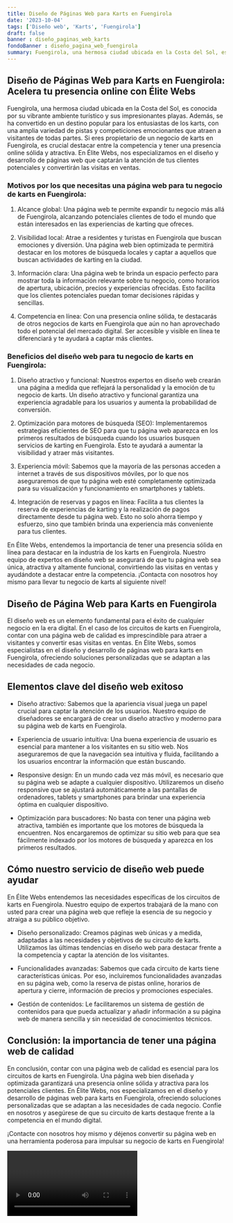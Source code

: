 ```yaml
---
title: Diseño de Páginas Web para Karts en Fuengirola
date: '2023-10-04'
tags: ['Diseño web', 'Karts', 'Fuengirola']
draft: false
banner : diseño_paginas_web_karts
fondoBanner : diseño_pagina_web_fuengirola
summary: Fuengirola, una hermosa ciudad ubicada en la Costa del Sol, es conocida por su vibrante ambiente turístico y sus impresionantes playas. Además, se ha convertido en un destino popular para los entusiastas de los karts, con una amplia variedad de pistas y competiciones emocionantes que atraen a visitantes de todas partes. Si eres propietario de un negocio de karts en Fuengirola, es crucial destacar entre la competencia y tener una presencia online sólida y atractiva. En Élite Webs, nos especializamos en el diseño y desarrollo de páginas web que captarán la atención de tus clientes potenciales y convertirán las visitas en ventas.
---
```


## Diseño de Páginas Web para Karts en Fuengirola: Acelera tu presencia online con Élite Webs

Fuengirola, una hermosa ciudad ubicada en la Costa del Sol, es conocida por su vibrante ambiente turístico y sus impresionantes playas. Además, se ha convertido en un destino popular para los entusiastas de los karts, con una amplia variedad de pistas y competiciones emocionantes que atraen a visitantes de todas partes. Si eres propietario de un negocio de karts en Fuengirola, es crucial destacar entre la competencia y tener una presencia online sólida y atractiva. En Élite Webs, nos especializamos en el diseño y desarrollo de páginas web que captarán la atención de tus clientes potenciales y convertirán las visitas en ventas.

### Motivos por los que necesitas una página web para tu negocio de karts en Fuengirola:

1. Alcance global: Una página web te permite expandir tu negocio más allá de Fuengirola, alcanzando potenciales clientes de todo el mundo que están interesados en las experiencias de karting que ofreces.

2. Visibilidad local: Atrae a residentes y turistas en Fuengirola que buscan emociones y diversión. Una página web bien optimizada te permitirá destacar en los motores de búsqueda locales y captar a aquellos que buscan actividades de karting en la ciudad.

3. Información clara: Una página web te brinda un espacio perfecto para mostrar toda la información relevante sobre tu negocio, como horarios de apertura, ubicación, precios y experiencias ofrecidas. Esto facilita que los clientes potenciales puedan tomar decisiones rápidas y sencillas.

4. Competencia en línea: Con una presencia online sólida, te destacarás de otros negocios de karts en Fuengirola que aún no han aprovechado todo el potencial del mercado digital. Ser accesible y visible en línea te diferenciará y te ayudará a captar más clientes.

### Beneficios del diseño web para tu negocio de karts en Fuengirola:

1. Diseño atractivo y funcional: Nuestros expertos en diseño web crearán una página a medida que reflejará la personalidad y la emoción de tu negocio de karts. Un diseño atractivo y funcional garantiza una experiencia agradable para los usuarios y aumenta la probabilidad de conversión.

2. Optimización para motores de búsqueda (SEO): Implementaremos estrategias eficientes de SEO para que tu página web aparezca en los primeros resultados de búsqueda cuando los usuarios busquen servicios de karting en Fuengirola. Esto te ayudará a aumentar la visibilidad y atraer más visitantes.

3. Experiencia móvil: Sabemos que la mayoría de las personas acceden a internet a través de sus dispositivos móviles, por lo que nos aseguraremos de que tu página web esté completamente optimizada para su visualización y funcionamiento en smartphones y tablets.

4. Integración de reservas y pagos en línea: Facilita a tus clientes la reserva de experiencias de karting y la realización de pagos directamente desde tu página web. Esto no solo ahorra tiempo y esfuerzo, sino que también brinda una experiencia más conveniente para tus clientes.

En Élite Webs, entendemos la importancia de tener una presencia sólida en línea para destacar en la industria de los karts en Fuengirola. Nuestro equipo de expertos en diseño web se asegurará de que tu página web sea única, atractiva y altamente funcional, convirtiendo las visitas en ventas y ayudándote a destacar entre la competencia. ¡Contacta con nosotros hoy mismo para llevar tu negocio de karts al siguiente nivel!

<GifSeo />

<Cta />

## Diseño de Página Web para Karts en Fuengirola

El diseño web es un elemento fundamental para el éxito de cualquier negocio en la era digital. En el caso de los circuitos de karts en Fuengirola, contar con una página web de calidad es imprescindible para atraer a visitantes y convertir esas visitas en ventas. En Élite Webs, somos especialistas en el diseño y desarrollo de páginas web para karts en Fuengirola, ofreciendo soluciones personalizadas que se adaptan a las necesidades de cada negocio.

## Elementos clave del diseño web exitoso

- Diseño atractivo: Sabemos que la apariencia visual juega un papel crucial para captar la atención de los usuarios. Nuestro equipo de diseñadores se encargará de crear un diseño atractivo y moderno para su página web de karts en Fuengirola.

- Experiencia de usuario intuitiva: Una buena experiencia de usuario es esencial para mantener a los visitantes en su sitio web. Nos aseguraremos de que la navegación sea intuitiva y fluida, facilitando a los usuarios encontrar la información que están buscando.

- Responsive design: En un mundo cada vez más móvil, es necesario que su página web se adapte a cualquier dispositivo. Utilizaremos un diseño responsive que se ajustará automáticamente a las pantallas de ordenadores, tablets y smartphones para brindar una experiencia óptima en cualquier dispositivo.

- Optimización para buscadores: No basta con tener una página web atractiva, también es importante que los motores de búsqueda la encuentren. Nos encargaremos de optimizar su sitio web para que sea fácilmente indexado por los motores de búsqueda y aparezca en los primeros resultados.

## Cómo nuestro servicio de diseño web puede ayudar

En Élite Webs entendemos las necesidades específicas de los circuitos de karts en Fuengirola. Nuestro equipo de expertos trabajará de la mano con usted para crear una página web que refleje la esencia de su negocio y atraiga a su público objetivo.

- Diseño personalizado: Creamos páginas web únicas y a medida, adaptadas a las necesidades y objetivos de su circuito de karts. Utilizamos las últimas tendencias en diseño web para destacar frente a la competencia y captar la atención de los visitantes.

- Funcionalidades avanzadas: Sabemos que cada circuito de karts tiene características únicas. Por eso, incluiremos funcionalidades avanzadas en su página web, como la reserva de pistas online, horarios de apertura y cierre, información de precios y promociones especiales.

- Gestión de contenidos: Le facilitaremos un sistema de gestión de contenidos para que pueda actualizar y añadir información a su página web de manera sencilla y sin necesidad de conocimientos técnicos.

## Conclusión: la importancia de tener una página web de calidad

En conclusión, contar con una página web de calidad es esencial para los circuitos de karts en Fuengirola. Una página web bien diseñada y optimizada garantizará una presencia online sólida y atractiva para los potenciales clientes. En Élite Webs, nos especializamos en el diseño y desarrollo de páginas web para karts en Fuengirola, ofreciendo soluciones personalizadas que se adaptan a las necesidades de cada negocio. Confíe en nosotros y asegúrese de que su circuito de karts destaque frente a la competencia en el mundo digital.

¡Contacte con nosotros hoy mismo y déjenos convertir su página web en una herramienta poderosa para impulsar su negocio de karts en Fuengirola!

<Video />

<CtaBot job='Karts' city='Fuengirola'/>

<Gmaps query='Fuengirola+españa+maps' />